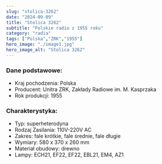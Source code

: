 ```yaml
---
slug: "stolica-3262"
date: "2024-09-09"
title: "Stolica 3262"
subtitle: "Polskie radio z 1955 roku"
category: "radia"
tags: ["Polska","ZRK","1955"]
hero_image: "./image1.jpg"
hero_image_alt: "Stolica 3262"
---
```


### Dane podstawowe:

- Kraj pochodzenia: Polska
- Producent: Unitra ZRK, Zakłady Radiowe im. M. Kasprzaka
- Rok produkcji: 1955

### Charakterystyka:

- Typ: superheterodyna
- Rodzaj Zasilania: 110V-220V AC
- Zakres: fale krótkie, fale średnie, fale długie
- Wymiary: 580 x 370 x 260 mm
- Materiał obudowy: drewno
- Lampy: ECH21, EF22, EF22, EBL21, EM4, AZ1